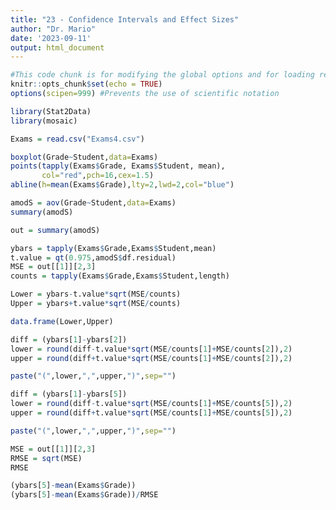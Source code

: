 ```yaml
---
title: "23 - Confidence Intervals and Effect Sizes"
author: "Dr. Mario"
date: '2023-09-11'
output: html_document
---
```



```r
#This code chunk is for modifying the global options and for loading required R packages
knitr::opts_chunk$set(echo = TRUE)
options(scipen=999) #Prevents the use of scientific notation

library(Stat2Data)
library(mosaic)
```

```r
Exams = read.csv("Exams4.csv")

boxplot(Grade~Student,data=Exams)
points(tapply(Exams$Grade, Exams$Student, mean),
       col="red",pch=16,cex=1.5)
abline(h=mean(Exams$Grade),lty=2,lwd=2,col="blue")

```

```r
amodS = aov(Grade~Student,data=Exams)
summary(amodS)
```

```r
out = summary(amodS)

ybars = tapply(Exams$Grade,Exams$Student,mean)
t.value = qt(0.975,amodS$df.residual)
MSE = out[[1]][2,3]
counts = tapply(Exams$Grade,Exams$Student,length)

Lower = ybars-t.value*sqrt(MSE/counts)
Upper = ybars+t.value*sqrt(MSE/counts)

data.frame(Lower,Upper)


```

```r
diff = (ybars[1]-ybars[2])
lower = round(diff-t.value*sqrt(MSE/counts[1]+MSE/counts[2]),2)
upper = round(diff+t.value*sqrt(MSE/counts[1]+MSE/counts[2]),2)

paste("(",lower,",",upper,")",sep="")
```

```r
diff = (ybars[1]-ybars[5])
lower = round(diff-t.value*sqrt(MSE/counts[1]+MSE/counts[5]),2)
upper = round(diff+t.value*sqrt(MSE/counts[1]+MSE/counts[5]),2)

paste("(",lower,",",upper,")",sep="")
```

```r
MSE = out[[1]][2,3]
RMSE = sqrt(MSE)
RMSE
```

```r
(ybars[5]-mean(Exams$Grade))
(ybars[5]-mean(Exams$Grade))/RMSE
```




